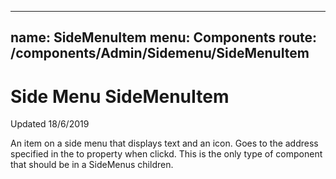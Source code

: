 
---
name: SideMenuItem
menu: Components
route: /components/Admin/Sidemenu/SideMenuItem
---

# Side Menu SideMenuItem

Updated 18/6/2019

An item on a side menu that displays text and an icon.
Goes to the address specified in the to property when clickd.
This is the only type of component that should be in a
SideMenus children.
